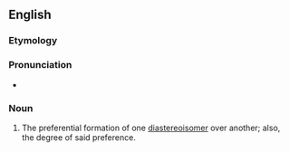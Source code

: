==English==
===Etymology===

{{prefix|dia|stereoselectivity}}

===Pronunciation===
* {{IPA|/ˌdaɪəstɛəɹioʊsəlɛkˈtɪvɪti/}}

===Noun===
{{en-noun|diastereoselectivities}}

#{{organic chemistry}} The preferential formation of one [[diastereoisomer]] over another; also, the degree of said preference.